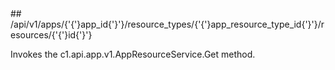 
<MethodPill method="get" />
## /api/v1/apps/{'{'}app_id{'}'}/resource_types/{'{'}app_resource_type_id{'}'}/resources/{'{'}id{'}'}

Invokes the c1.api.app.v1.AppResourceService.Get method.